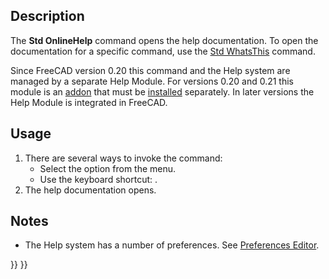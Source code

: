 <languages/>
<translate>

<!--T:14-->
{{Docnav
|
|
|[[Std_Base|Std Base]]
|
|
|IconC=Freecad.svg
}}

<!--T:21-->
{{VeryImportantMessage|This command is obsolete, it is not available in {{VersionPlus|1.1}}.}}

<!--T:2-->
{{GuiCommand
|Name=Std OnlineHelp
|MenuLocation=Help → Help
|Workbenches=All
|Shortcut={{KEY|F1}}
|SeeAlso=[[Std_WhatsThis|Std WhatsThis]]
}}

==Description== <!--T:3-->

<!--T:7-->
The '''Std OnlineHelp''' command opens the help documentation. To open the documentation for a specific command, use the [[Std_WhatsThis|Std WhatsThis]] command.

<!--T:20-->
Since FreeCAD version 0.20 this command and the Help system are managed by a separate Help Module. For versions 0.20 and 0.21 this module is an [https://github.com/FreeCAD/FreeCAD-Help addon] that must be [[Std_AddonMgr|installed]] separately. In later versions the Help Module is integrated in FreeCAD.

==Usage== <!--T:4-->

<!--T:9-->
# There are several ways to invoke the command:
#* Select the {{MenuCommand|Help → [[Image:Std_OnlineHelp.svg|16px]] Help}} option from the menu.
#* Use the keyboard shortcut: {{KEY|F1}}.
# The help documentation opens.

==Notes== <!--T:15-->

<!--T:19-->
* The Help system has a number of preferences. See [[Preferences_Editor#Help|Preferences Editor]].


<!--T:17-->
{{Docnav
|
|
|[[Std_Base|Std Base]]
|
|
|IconC=Freecad.svg
}}

</translate>
{{Std_Base_navi{{#translation:}}}}
{{Userdocnavi{{#translation:}}}}
